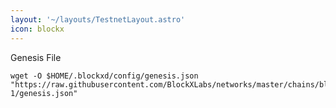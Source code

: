 ```yaml
---
layout: '~/layouts/TestnetLayout.astro'
icon: blockx
---
```


 Genesis File
```
wget -O $HOME/.blockxd/config/genesis.json "https://raw.githubusercontent.com/BlockXLabs/networks/master/chains/blockx_100-1/genesis.json"
```
